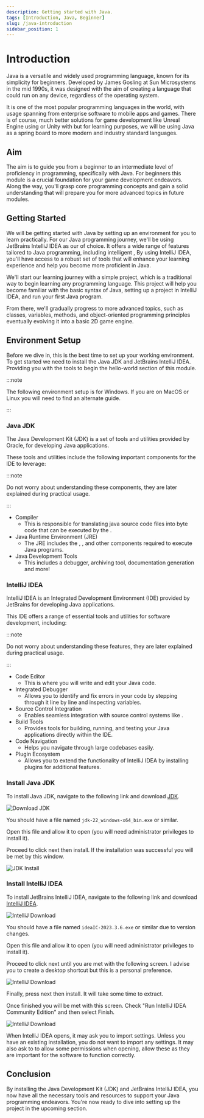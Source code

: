```yaml
---
description: Getting started with Java.
tags: [Introduction, Java, Beginner]
slug: /java-introduction
sidebar_position: 1
---
```



# Introduction

Java is a versatile and widely used programming language, known for its simplicity for beginners.
Developed by James Gosling at Sun Microsystems in the mid 1990s, it was designed with the aim of creating a language that could run on any device,
regardless of the operating system.

It is one of the most popular programming languages in the world,
with usage spanning from enterprise software to mobile apps and games.
There is of course, much better solutions for game development like Unreal Engine using <TextTooltip text="C++"/> or Unity with <TextTooltip text="C#"/> but for learning purposes,
we will be using Java as a spring board to more modern and industry standard languages.

## Aim

The aim is to guide you from a beginner to an intermediate level of proficiency in programming, specifically with Java.
For beginners this module is a crucial foundation for your game development endeavors. Along the way, you'll grasp core programming concepts and gain a solid understanding
that will prepare you for more advanced topics in future modules.

## Getting Started

We will be getting started with Java by setting up an environment for you to learn practically. For our Java programming journey, we'll be using JetBrains IntelliJ IDEA as our <TextTooltip text="IDE"/> of choice.
It offers a wide range of features tailored to Java programming, including intelligent <TextTooltip text="code completion"/>,
By using IntelliJ IDEA, you'll have access to a robust set of tools that will enhance your learning experience
and help you become more proficient in Java.

We'll start our learning journey with a simple <TextTooltip text="hello-world"/> project, which is a traditional way to begin learning any programming language.
This project will help you become familiar with the basic syntax of Java, setting up a project in IntelliJ IDEA, and run your first Java program.

From there, we'll gradually progress to more advanced topics, such as classes, variables, methods, and object-oriented programming principles eventually evolving it
into a basic 2D game engine.

## Environment Setup

Before we dive in, this is the best time to set up your working environment. To get started we need to install the Java JDK and JetBrains IntelliJ IDEA.
Providing you with the tools to begin the hello-world section of this module.

:::note

The following environment setup is for Windows. If you are on MacOS or Linux you will need to find an alternate guide.

:::

### Java JDK

The Java Development Kit (JDK) is a set of tools and utilities provided by Oracle, for developing Java applications.

These tools and utilities include the following important components for the IDE to leverage:

:::note

Do not worry about understanding these components, they are later explained during practical usage.

:::

- Compiler
    - This is responsible for translating java source code files into byte code that can be executed by the <TextTooltip text="JVM"/>.
- Java Runtime Environment (JRE)
    - The JRE includes the <TextTooltip text="JVM"/>, <TextTooltip text="API"/>, and other components required to execute Java programs.
- Java Development Tools
    - This includes a debugger, archiving tool, documentation generation and more!

### IntelliJ IDEA

IntelliJ IDEA is an Integrated Development Environment (IDE) provided by JetBrains for developing Java applications.

This IDE offers a range of essential tools and utilities for software development, including:

:::note

Do not worry about understanding these features, they are later explained during practical usage.

:::

- Code Editor
    - This is where you will write and edit your Java code.
- Integrated Debugger
    - Allows you to identify and fix errors in your code by stepping through it line by line and inspecting variables.
- Source Control Integration
    - Enables seamless integration with source control systems like <TextTooltip text="Git"/>.
- Build Tools
    - Provides tools for building, running, and testing your Java applications directly within the IDE.
- Code Navigation
    - Helps you navigate through large codebases easily.
- Plugin Ecosystem
    - Allows you to extend the functionality of IntelliJ IDEA by installing plugins for additional features.

### Install Java JDK

To install Java JDK, navigate to the following link and download [JDK](https://www.oracle.com/uk/java/technologies/downloads/).

![Download JDK](./img/JDK_Download_Img.webp)

You should have a file named <code>jdk-22_windows-x64_bin.exe</code> or similar.

Open this file and allow it to open (you will need administrator privileges to install it).

Proceed to click next then install. If the installation was successful you will be met by this window.

![JDK Install](./img/Java_Install_Succeeded.webp)

### Install IntelliJ IDEA

To install JetBrains IntelliJ IDEA, navigate to the following link and download [IntelliJ IDEA](https://www.jetbrains.com/idea/download/other.html).

![IntelliJ Download](./img/IntelliJ_Download.webp)

You should have a file named <code>ideaIC-2023.3.6.exe</code> or similar due to version changes.

Open this file and allow it to open (you will need administrator privileges to install it).

Proceed to click next until you are met with the following screen. I advise you to create a desktop shortcut but this is a personal preference.

![IntelliJ Download](./img/IntelliJ_Install_Shortcut.webp)

Finally, press next then install. It will take some time to extract.

Once finished you will be met with this screen. Check "Run IntelliJ IDEA Community Edition" and then select Finish.

![IntelliJ Download](./img/IntelliJ_Install_Finish.webp)

When IntelliJ IDEA opens, it may ask you to import settings. Unless you have an existing installation, you do not want to import any settings.
It may also ask to to allow some permissions when opening, allow these as they are important for the software to function correctly.

## Conclusion

By installing the Java Development Kit (JDK) and JetBrains IntelliJ IDEA, you now have all the necessary tools and resources to support your Java programming endeavors.
You're now ready to dive into setting up the <TextTooltip text="hello-world"/> project in the upcoming section.